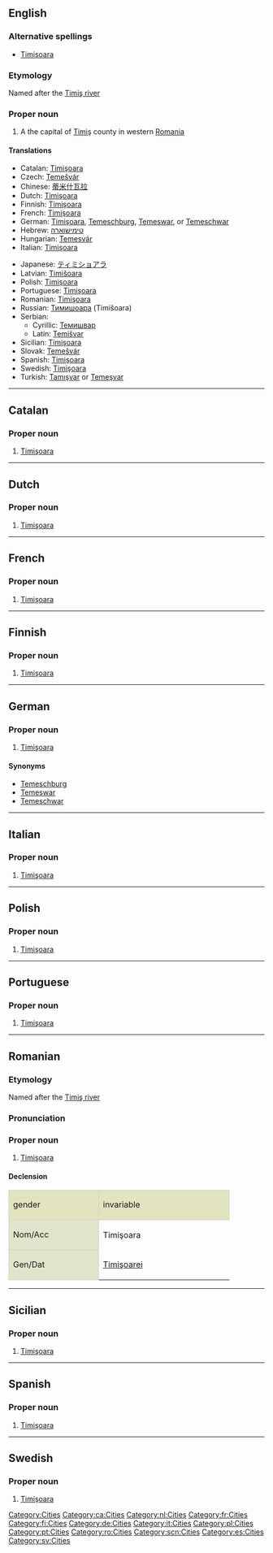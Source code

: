 ==English==
{{wikipedia}}
===Alternative spellings===
*[[Timisoara]]

===Etymology===
Named after the [[:w:Timiş river|Timiş river]]

===Proper noun===
{{en-proper noun}}

# A the capital of [[w:Timiş|Timiş]] county in western [[Romania]] 

====Translations====
{{trans-top|city in Romania}}
*Catalan: [[#Catalan|Timişoara]]
*Czech: [[Temešvár]]
*Chinese: [[蒂米什瓦拉]]
*Dutch: [[#Dutch|Timişoara]]
*Finnish: [[#Finnish|Timişoara]]
*French: [[#French|Timişoara]]
*German: [[#German|Timişoara]], [[Temeschburg]], [[Temeswar]], or [[Temeschwar]]
*Hebrew: [[טימישוארה]]
*Hungarian: [[Temesvár]]
*Italian: [[#Italian|Timişoara]]
{{trans-mid}}
*Japanese: [[ティミショアラ]]
*Latvian: [[Timišoara]]
*Polish: [[#Polish|Timişoara]]
*Portuguese: [[#Portuguese|Timişoara]]
*Romanian: [[#Romanian|Timişoara]]
*Russian: [[Тимишоара]] (Timišoara)
*Serbian: 
**Cyrillic: [[Темишвар]]
**Latin: [[Temišvar]]
*Sicilian: [[#Sicilian|Timişoara]]
*Slovak: [[Temešvár]]
*Spanish: [[#Spanish|Timişoara]]
*Swedish: [[#Swedish|Timişoara]]
*Turkish: [[Tamışvar]] or [[Temeşvar]]
{{trans-bot}}

[[Category:Cities]]

----

==Catalan==
{{wikipedia|lang=ca}}

===Proper noun===
{{infl|ca|proper noun}}

# [[#English|Timişoara]]

[[Category:ca:Cities]]

----

==Dutch==
{{wikipedia|lang=nl}}

===Proper noun===
{{infl|nl|proper noun}}

# [[#English|Timişoara]]

[[Category:nl:Cities]]

----

==French==
{{wikipedia|lang=fr}}

===Proper noun===
{{infl|fr|proper noun}}

# [[#English|Timişoara]]

[[Category:fr:Cities]]

----

==Finnish==
{{wikipedia|lang=fi}}

===Proper noun===
{{infl|fi|proper noun}}

# [[#English|Timişoara]]

[[Category:fi:Cities]]

----

==German==
{{wikipedia|lang=de}}

===Proper noun===
{{infl|de|proper noun}}

# [[#English|Timişoara]]

[[Category:de:Cities]]

====Synonyms====
*[[Temeschburg]]
*[[Temeswar]]
*[[Temeschwar]]

----

==Italian==
{{wikipedia|lang=it}}

===Proper noun===
{{infl|it|proper noun}}

# [[#English|Timişoara]]

[[Category:it:Cities]]

----

==Polish==
{{wikipedia|lang=pl}}

===Proper noun===
{{infl|pl|proper noun}}

# [[#English|Timişoara]]

[[Category:pl:Cities]]

----

==Portuguese==
{{wikipedia|lang=pt}}

===Proper noun===
{{infl|pt|proper noun}}

# [[#English|Timişoara]]

[[Category:pt:Cities]]

----

==Romanian==
{{wikipedia|lang=ro}}

===Etymology===
Named after the [[:w:Timiş river|Timiş river]]

===Pronunciation===
{{Audio-IPA|Timisoara.ogg|/ti.mi'ʃo̯a.ra/}}

===Proper noun===
{{infl|ro|proper noun}} {{f}}

# [[#English|Timişoara]]

====Declension====
<center>
{| style="background:#F0F0F0;border:1px solid #d0d0d0;padding:.2em"

|-
| style="width:10em;background:#e2e4c0;border:1px solid #d0d0d0" | gender {{f}}
! style="width:15em;background:#e2e4c0;border:1px solid #d0d0d0" | invariable

|-
! style="height:3em;background:#e2e4cb;border:1px solid #d0d0d0" | Nom/Acc
| Timişoara

|-
! style="height:3em;background:#e2e4cb;border:1px solid #d0d0d0" | Gen/Dat
| [[Timişoarei]]

|}</center>

[[Category:ro:Cities]]

----

==Sicilian==
{{wikipedia|lang=scn}}

===Proper noun===
{{infl|scn|proper noun}}

# [[#English|Timişoara]]

[[Category:scn:Cities]]

----

==Spanish==
{{wikipedia|lang=es}}

===Proper noun===
{{infl|es|proper noun}}

# [[#English|Timişoara]]

[[Category:es:Cities]]

----

==Swedish==
{{wikipedia|lang=sv}}

===Proper noun===
{{infl|sv|proper noun}}

# [[#English|Timişoara]]

[[Category:sv:Cities]]
